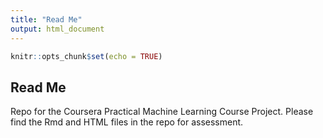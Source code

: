 ```yaml
---
title: "Read Me"
output: html_document
---
```


```r
knitr::opts_chunk$set(echo = TRUE)
```

## Read Me
Repo for the Coursera Practical Machine Learning Course Project. Please find the Rmd and HTML files in the repo for assessment.